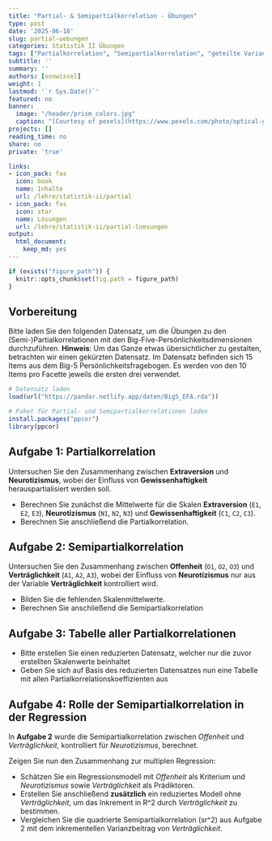 ```yaml
---
title: "Partial- & Semipartialkorrelation - Übungen" 
type: post
date: '2025-06-18'
slug: partial-uebungen
categories: Statistik II Übungen
tags: ["Partialkorrelation", "Semipartialkorrelation", "geteilte Varianz", "Zusammenhangsanalyse"] 
subtitle: ''
summary: ''
authors: [vonwissel]
weight: 1
lastmod: '`r Sys.Date()`'
featured: no
banner:
  image: "/header/prism_colors.jpg"
  caption: "[Courtesy of pexels](https://www.pexels.com/photo/optical-glass-triangular-prism-3845162/)"
projects: []
reading_time: no
share: no
private: 'true'

links:
- icon_pack: fas
  icon: book
  name: Inhalte
  url: /lehre/statistik-ii/partial
- icon_pack: fas
  icon: star
  name: Lösungen
  url: /lehre/statistik-ii/partial-loesungen
output:
  html_document:
    keep_md: yes
---
```


```r
if (exists("figure_path")) {
  knitr::opts_chunk$set(fig.path = figure_path)
}
```
## Vorbereitung

Bitte laden Sie den folgenden Datensatz, um die Übungen zu den (Semi-)Partialkorrelationen mit den Big-Five-Persönlichkeitsdimensionen durchzuführen. **Hinweis**: Um das Ganze etwas übersichtlicher zu gestalten, betrachten wir einen gekürzten Datensatz. Im Datensatz befinden sich 15 Items aus dem Big-5 Persönlichkeitsfragebogen. Es werden von den 10 Items pro Facette jeweils die ersten drei verwendet.

```r
# Datensatz laden
load(url("https://pandar.netlify.app/daten/Big5_EFA.rda"))

# Paket für Partial- und Semipartialkorrelationen laden
install.packages("ppcor")
library(ppcor)
```

## Aufgabe 1: Partialkorrelation

Untersuchen Sie den Zusammenhang zwischen **Extraversion** und **Neurotizismus**, wobei der Einfluss von **Gewissenhaftigkeit** herauspartialisiert werden soll.

- Berechnen Sie zunächst die Mittelwerte für die Skalen **Extraversion** (`E1`, `E2`, `E3`), **Neurotizismus** (`N1`, `N2`, `N3`) und **Gewissenhaftigkeit** (`C1`, `C2`, `C3`).
- Berechnen Sie anschließend die Partialkorrelation.

## Aufgabe 2: Semipartialkorrelation

Untersuchen Sie den Zusammenhang zwischen **Offenheit** (`O1`, `O2`, `O3`) und **Verträglichkeit** (`A1`, `A2`, `A3`), wobei der Einfluss von **Neurotizismus** nur aus der Variable **Verträglichkeit** kontrolliert wird.

- Bilden Sie die fehlenden Skalenmittelwerte.
- Berechnen Sie anschließend die Semipartialkorrelation

## Aufgabe 3: Tabelle aller Partialkorrelationen

- Bitte erstellen Sie einen reduzierten Datensatz, welcher nur die zuvor erstellten Skalenwerte beinhaltet
- Geben Sie sich auf Basis des reduzierten Datensatzes nun eine Tabelle mit allen Partialkorrelationskoeffizienten aus

## Aufgabe 4: Rolle der Semipartialkorrelation in der Regression

In **Aufgabe 2** wurde die Semipartialkorrelation zwischen *Offenheit* und *Verträglichkeit*, kontrolliert für *Neurotizismus*, berechnet.

Zeigen Sie nun den Zusammenhang zur multiplen Regression:

- Schätzen Sie ein Regressionsmodell mit *Offenheit* als Kriterium und *Neurotizismus* sowie *Verträglichkeit* als Prädiktoren.
- Erstellen Sie anschließend **zusätzlich** ein reduziertes Modell ohne *Verträglichkeit*, um das Inkrement in R^2 durch *Verträglichkeit* zu bestimmen.
- Vergleichen Sie die quadrierte Semipartialkorrelation (sr^2) aus Aufgabe 2 mit dem inkrementellen Varianzbeitrag von *Verträglichkeit*.